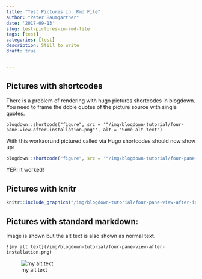 ```yaml
---
title: "Test Pictures in .Rmd File"
author: "Peter Baumgartner"
date: '2017-09-13'
slug: test-pictures-in-rmd-file
tags: [test]
categories: [test]
description: Still to write
draft: true


---
```


## Pictures with shortcodes

There is a problem of rendering with hugo pictures shortcodes in blogdown. You need to frame the doble quotes of the picture source with single quotes.

```
blogdown::shortcode("figure", src = '"/img/blogdown-tutorial/four-pane-view-after-installation.png"', alt = "Some alt text")
```

With this workaorund pictured called via Hugo shortcodes should now show up:


```r
blogdown::shortcode("figure", src = '"/img/blogdown-tutorial/four-pane-view-after-installation.png"', alt = "Some alt text")
```
YEP! It worked!


## Pictures with knitr


```r
knitr::include_graphics("/img/blogdown-tutorial/four-pane-view-after-installation.png")
```

## Pictures with standard markdown: 

Image is shown but the alt text is also shown as normal text.

```
![my alt text](/img/blogdown-tutorial/four-pane-view-after-installation.png)
```

![my alt text](/img/blogdown-tutorial/four-pane-view-after-installation.png)

